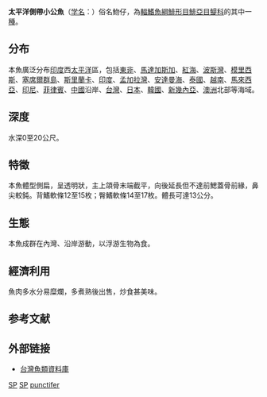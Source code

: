 {{Speciesbox
| status = DD
| status_system = iucn3.1
| status_ref={{r|iucn}}
| name= 太平洋側帶小公魚
| taxon= Stolephorus punctifer
| authority = Fowler, 1938<ref name='id5376'>{{cite web| url =http://www.bioinfo.cn/db05/BjdwSpecies.php?action=view&id=5376| title =棘小公鱼| work =中国动物物种编目数据库| publisher =中国科学院微生物研究所| author =中国科学院动物研究所| accessdate =2009-04-11| deadurl =yes| archiveurl =https://web.archive.org/web/20160305045150/http://www.bioinfo.cn/db05/BjdwSpecies.php?action=view&id=5376| archivedate =2016-03-05}}</ref>
| synonyms = *''Stolephorus buccaneeri''<br /><small>Strasburg, 1960</small> '' 
*''Stolephorus buccaneri''<br /><small>Strasburg, 1960</small> ''
*''Stolephorus punctifer''<br /><small>Fowler, 1938</small>
}}
'''太平洋側帶小公魚'''（[[学名|学名]]：{{lang|la|''Stolephorus punctifer''}}）俗名魩仔，為[[輻鰭魚綱|輻鰭魚綱]][[鯡形目|鯡形目]][[鯡亞目|鯡亞目]][[鳀科|鳀科]]的其中一[[種|種]]。

==分布==
本魚廣泛分布[[印度|印度]]西[[太平洋|太平洋]]區，包括[[東非|東非]]、[[馬達加斯加|馬達加斯加]]、[[紅海|紅海]]、[[波斯灣|波斯灣]]、[[模里西斯|模里西斯]]、[[塞席爾群島|塞席爾群島]]、[[斯里蘭卡|斯里蘭卡]]、[[印度|印度]]、[[孟加拉灣|孟加拉灣]]、[[安達曼海|安達曼海]]、[[泰國|泰國]]、[[越南|越南]]、[[馬來西亞|馬來西亞]]、[[印尼|印尼]]、[[菲律賓|菲律賓]]、[[中國|中國]]沿岸、[[台灣|台灣]]、[[日本|日本]]、[[韓國|韓國]]、[[新幾內亞|新幾內亞]]、[[澳洲|澳洲]]北部等海域。

==深度==
水深0至20公尺。

==特徵==
本魚體型側扁，呈透明狀，主上頜骨末端截平，向後延長但不達前鰓蓋骨前緣，鼻尖較鈍。背鰭軟條12至15枚；臀鰭軟條14至17枚。體長可達13公分。

==生態==
本魚成群在內灣、沿岸游動，以浮游生物為食。

==經濟利用==
魚肉多水分易糜爛，多煮熟後出售，炒食甚美味。

==参考文献==
{{reflist|refs=
<ref name=iucn>[[The_IUCN_Red_List_of_Threatened_Species|The IUCN Red List of Threatened Species]]. Version 2015-4. <[http://www.iucnredlist.org www.iucnredlist.org]>. Downloaded on 18 June 2016.</ref>
}}
==外部链接==
{{维基物种|Stolephorus punctifer}}
*[http://fishdb.sinica.edu.tw/ 台灣魚類資料庫]{{Wayback|url=http://fishdb.sinica.edu.tw/ |date=20160304193340 }}

{{taxonbar}}

[[Category:IUCN红色名录数据缺乏物种|SP]]
[[Category:食用魚|SP]]
[[Category:側帶小公魚屬|punctifer]]